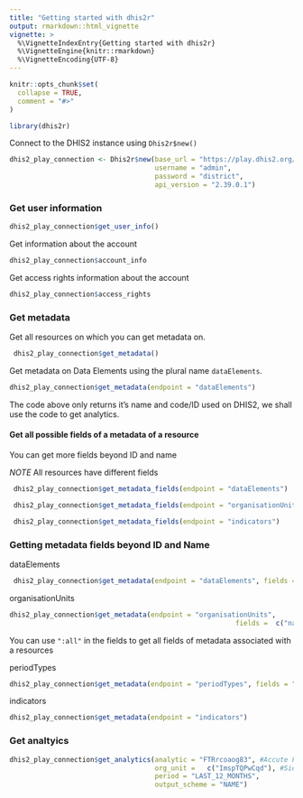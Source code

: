 ```yaml
---
title: "Getting started with dhis2r"
output: rmarkdown::html_vignette
vignette: >
  %\VignetteIndexEntry{Getting started with dhis2r}
  %\VignetteEngine{knitr::rmarkdown}
  %\VignetteEncoding{UTF-8}
---
```


```r
knitr::opts_chunk$set(
  collapse = TRUE,
  comment = "#>"
)
```

```r
library(dhis2r)
```


Connect to the DHIS2 instance using `Dhis2r$new()`

```r
dhis2_play_connection <- Dhis2r$new(base_url = "https://play.dhis2.org/", 
                                    username = "admin",
                                    password = "district",
                                    api_version = "2.39.0.1")
```

### Get user information

```r
dhis2_play_connection$get_user_info()

```

 Get information about the account 

```r
dhis2_play_connection$account_info
```

 Get access rights information about the account 
```r
dhis2_play_connection$access_rights
```


### Get metadata

 Get all resources on which you can get metadata on.

```r
 dhis2_play_connection$get_metadata()

```
 Get metadata on Data Elements using the plural name `dataElements`.

```r
dhis2_play_connection$get_metadata(endpoint = "dataElements")

```
The code above only returns it's name and code/ID used on DHIS2, we shall use the code to get analytics.

#### Get all possible fields of a metadata of a resource

You can get more fields beyond ID and name 

*NOTE* All resources have different fields 

```r
 dhis2_play_connection$get_metadata_fields(endpoint = "dataElements")

```


```r
 dhis2_play_connection$get_metadata_fields(endpoint = "organisationUnits")

```


```r
 dhis2_play_connection$get_metadata_fields(endpoint = "indicators")
```

### Getting metadata fields beyond ID and Name

dataElements

```r
 dhis2_play_connection$get_metadata(endpoint = "dataElements", fields = c("name","id","aggregationType"))

```

organisationUnits

```r
dhis2_play_connection$get_metadata(endpoint = "organisationUnits",
                                                        fields =  c("name","id", "level"))

```

You can use `":all"` in the fields to get all fields of metadata associated with a resources

periodTypes

```r
dhis2_play_connection$get_metadata(endpoint = "periodTypes", fields = ":all")
```

indicators
```r
dhis2_play_connection$get_metadata(endpoint = "indicators")
```

### Get analtyics

```r
dhis2_play_connection$get_analytics(analytic = "FTRrcoaog83", #Accute Flaccid Paralysis (Deaths < 5 yrs)
                                    org_unit =   c("ImspTQPwCqd"), #Sierra Leone (National level)
                                    period = "LAST_12_MONTHS",
                                    output_scheme = "NAME")

```



